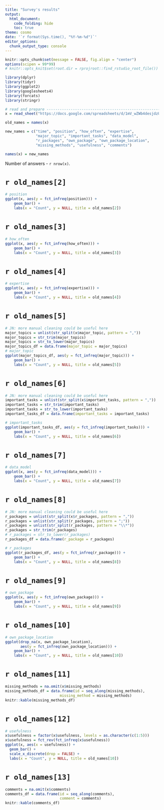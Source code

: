 ```yaml
---
title: "Survey's results"
output: 
  html_document:
    code_folding: hide
    toc: true
theme: cosmo
date: '`r format(Sys.time(), "%Y-%m-%d")`'
editor_options: 
  chunk_output_type: console
---
```


```r
knitr::opts_chunk$set(message = FALSE, fig.align = "center")
options(scipen = 99*99)
# knitr::opts_knit$set(root.dir = rprojroot::find_rstudio_root_file())
```


```r
library(dplyr)
library(tidyr)
library(ggplot2)
library(googlesheets4)
library(forcats)
library(stringr)
```

```r
# read and prepare --------------------------------------------------------
x = read_sheet("https://docs.google.com/spreadsheets/d/1mV_wZWb4desjdzUWHALIB-uFRCauSTOGSvENsnkiAhI/edit#gid=1189808333")

old_names = names(x)

new_names = c("time", "position", "how_often", "expertise",
              "major_topic", "important_tasks", "data_model",
              "r_packages", "own_package", "own_package_location",
              "missing_methods", "usefulness", "comments")

names(x) = new_names
```

Number of answers - `r nrow(x)`.

# `r old_names[2]`

```r
# position
ggplot(x, aes(y = fct_infreq(position))) +
    geom_bar() +
    labs(x = "Count", y = NULL, title = old_names[2])
```


# `r old_names[3]`

```r
# how_often
ggplot(x, aes(y = fct_infreq(how_often))) +
    geom_bar() +
    labs(x = "Count", y = NULL, title = old_names[3])
```

# `r old_names[4]`

```r
# expertise
ggplot(x, aes(y = fct_infreq(expertise))) +
    geom_bar() +
    labs(x = "Count", y = NULL, title = old_names[4])
```


# `r old_names[5]`

```r
# JN: more manual cleaning could be useful here
major_topics = unlist(str_split(x$major_topic, pattern = ","))
major_topics = str_trim(major_topics)
major_topics = str_to_lower(major_topics)
major_topics_df = data.frame(major_topic = major_topics)
# major_topic
ggplot(major_topics_df, aes(y = fct_infreq(major_topic))) +
    geom_bar() +
    labs(x = "Count", y = NULL, title = old_names[5])
```


# `r old_names[6]`

```r
# JN: more manual cleaning could be useful here
important_tasks = unlist(str_split(x$important_tasks, pattern = ","))
important_tasks = str_trim(important_tasks)
important_tasks = str_to_lower(important_tasks)
important_tasks_df = data.frame(important_tasks = important_tasks)

# important_tasks
ggplot(important_tasks_df, aes(y = fct_infreq(important_tasks))) +
    geom_bar() +
    labs(x = "Count", y = NULL, title = old_names[6])
```

# `r old_names[7]`

```r
# data_model
ggplot(x, aes(y = fct_infreq(data_model))) +
    geom_bar() +
    labs(x = "Count", y = NULL, title = old_names[7])
```

# `r old_names[8]`

```r
# JN: more manual cleaning could be useful here
r_packages = unlist(str_split(x$r_packages, pattern = ","))
r_packages = unlist(str_split(r_packages, pattern = ";"))
r_packages = unlist(str_split(r_packages, pattern = "\\*"))
r_packages = str_trim(r_packages)
# r_packages = str_to_lower(r_packages)
r_packages_df = data.frame(r_package = r_packages)

# r_packages
ggplot(r_packages_df, aes(y = fct_infreq(r_package))) +
    geom_bar() +
    labs(x = "Count", y = NULL, title = old_names[8])
```

# `r old_names[9]`

```r
# own_package
ggplot(x, aes(y = fct_infreq(own_package))) +
    geom_bar() +
    labs(x = "Count", y = NULL, title = old_names[9])
```

# `r old_names[10]`

```r
# own_package_location
ggplot(drop_na(x, own_package_location),
       aes(y = fct_infreq(own_package_location))) +
    geom_bar() +
    labs(x = "Count", y = NULL, title = old_names[10])
```

# `r old_names[11]`

```r
missing_methods = na.omit(x$missing_methods)
missing_methods_df = data.frame(id = seq_along(missing_methods),
                         missing_method = missing_methods)
knitr::kable(missing_methods_df)
```

# `r old_names[12]`

```r
# usefulness
x$usefulness = factor(x$usefulness, levels = as.character(c(1:5)))
x$usefulness = fct_rev(fct_infreq(x$usefulness))
ggplot(x, aes(x = usefulness)) +
  geom_bar() +
  scale_x_discrete(drop = FALSE) +
  labs(x = "Count", y = NULL, title = old_names[10])
```


# `r old_names[13]`

```r
comments = na.omit(x$comments)
comments_df = data.frame(id = seq_along(comments),
                         comment = comments)
knitr::kable(comments_df)
```

